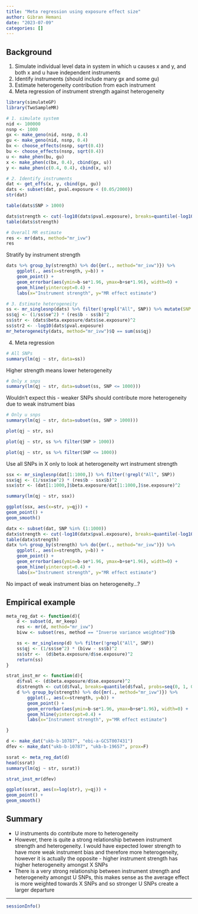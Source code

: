 ```yaml
---
title: "Meta regression using exposure effect size"
author: Gibran Hemani
date: "2023-07-09"
categories: []
---
```


## Background

1. Simulate individual level data in system in which u causes x and y, and both x and u have independent instruments
2. Identify instruments (should include many gx and some gu)
3. Estimate heterogeneity contribution from each instrument
4. Meta regression of instrument strength against heterogeneity


```r
library(simulateGP)
library(TwoSampleMR)

# 1. simulate system
nid <- 100000
nsnp <- 1000
gx <- make_geno(nid, nsnp, 0.4)
gu <- make_geno(nid, nsnp, 0.4)
bx <- choose_effects(nsnp, sqrt(0.4))
bu <- choose_effects(nsnp, sqrt(0.4))
u <- make_phen(bu, gu)
x <- make_phen(c(bx, 0.4), cbind(gx, u))
y <- make_phen(c(0.4, 0.4), cbind(x, u))
```

```r
# 2. Identify instruments
dat <- get_effs(x, y, cbind(gx, gu))
dats <- subset(dat, pval.exposure < (0.05/2000))
str(dat)
```

```r
table(dats$SNP > 1000)
```

```r
dats$strength <- cut(-log10(dats$pval.exposure), breaks=quantile(-log10(dats$pval.exposure), probs=seq(0, 1, 0.1)))
table(dats$strength)
```

```r
# Overall MR estimate
res <- mr(dats, method="mr_ivw")
res
```

Stratify by instrument strength

```r
dats %>% group_by(strength) %>% do({mr(., method="mr_ivw")}) %>% 
    ggplot(., aes(x=strength, y=b)) +
    geom_point() +
    geom_errorbar(aes(ymin=b-se*1.96, ymax=b+se*1.96), width=0) +
    geom_hline(yintercept=0.4) +
    labs(x="Instrument strength", y="MR effect estimate")
```

```r
# 3. Estimate heterogeneity
ss <- mr_singlesnp(dats) %>% filter(!grepl("All", SNP)) %>% mutate(SNP = as.numeric(SNP))
ss$qj <- (1/ss$se^2) * (res$b - ss$b)^2
ss$str <- (dats$beta.exposure/dats$se.exposure)^2
ss$str2 <- -log10(dats$pval.exposure)
mr_heterogeneity(dats, method="mr_ivw")$Q == sum(ss$qj)
```

4. Meta regression

```r
# All SNPs
summary(lm(qj ~ str, data=ss))
```

Higher strength means lower heterogeneity

```r
# Only x snps
summary(lm(qj ~ str, data=subset(ss, SNP <= 1000)))
```

Wouldn't expect this - weaker SNPs should contribute more heterogeneity due to weak instrument bias

```r
# Only u snps
summary(lm(qj ~ str, data=subset(ss, SNP > 1000)))
```


```r
plot(qj ~ str, ss)
```


```r
plot(qj ~ str, ss %>% filter(SNP > 1000))
```



```r
plot(qj ~ str, ss %>% filter(SNP <= 1000))
```

Use all SNPs in X only to look at heterogeneity wrt instrument strength

```r
ssx <- mr_singlesnp(dat[1:1000,]) %>% filter(!grepl("All", SNP)) 
ssx$qj <- (1/ssx$se^2) * (res$b - ssx$b)^2
ssx$str <- (dat[1:1000,]$beta.exposure/dat[1:1000,]$se.exposure)^2

summary(lm(qj ~ str, ssx))

ggplot(ssx, aes(x=str, y=qj)) +
geom_point() +
geom_smooth()
```

```r
datx <- subset(dat, SNP %in% (1:1000))
datx$strength <- cut(-log10(datx$pval.exposure), breaks=quantile(-log10(datx$pval.exposure), probs=seq(0, 1, 0.1)))
table(datx$strength)
datx %>% group_by(strength) %>% do({mr(., method="mr_ivw")}) %>% 
    ggplot(., aes(x=strength, y=b)) +
    geom_point() +
    geom_errorbar(aes(ymin=b-se*1.96, ymax=b+se*1.96), width=0) +
    geom_hline(yintercept=0.4) +
    labs(x="Instrument strength", y="MR effect estimate")
```

No impact of weak instrument bias on heterogeneity...?

## Empirical example

```r
meta_reg_dat <- function(d){
    d <- subset(d, mr_keep)
    res <- mr(d, method="mr_ivw")
    bivw <- subset(res, method == "Inverse variance weighted")$b

    ss <- mr_singlesnp(d) %>% filter(!grepl("All", SNP))
    ss$qj <- (1/ss$se^2) * (bivw - ss$b)^2
    ss$str <-  (d$beta.exposure/d$se.exposure)^2
    return(ss)
}

strat_inst_mr <- function(d){
    d$fval <- (d$beta.exposure/d$se.exposure)^2
    d$strength <- cut(d$fval, breaks=quantile(d$fval, probs=seq(0, 1, 0.1)))
    d %>% group_by(strength) %>% do({mr(., method="mr_ivw")}) %>% 
        ggplot(., aes(x=strength, y=b)) +
        geom_point() +
        geom_errorbar(aes(ymin=b-se*1.96, ymax=b+se*1.96), width=0) +
        geom_hline(yintercept=0.4) +
        labs(x="Instrument strength", y="MR effect estimate")

}

d <- make_dat("ukb-b-10787", "ebi-a-GCST007431")
dfev <- make_dat("ukb-b-10787", "ukb-b-19657", prox=F)

ssrat <- meta_reg_dat(d)
head(ssrat)
summary(lm(qj ~ str, ssrat))
```

```r
strat_inst_mr(dfev)
```

```r
ggplot(ssrat, aes(x=log(str), y=qj)) +
geom_point() +
geom_smooth()
```




## Summary

- U instruments do contribute more to heterogeneity
- However, there is quite a strong relationship between instrument strength and heterogeneity. I would have expected lower strength to have more weak instrument bias and therefore more heterogeneity, however it is actually the opposite - higher instrument strength has higher heterogeneity amongst X SNPs
- There is a very strong relationship between instrument strength and heterogeneity amongst U SNPs, this makes sense as the average effect is more weighted towards X SNPs and so stronger U SNPs create a larger departure

---

```r
sessionInfo()
```
